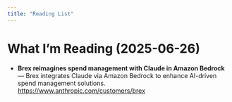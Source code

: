 ```yaml
---
title: "Reading List"
---
```


# What I’m Reading (2025-06-26)

- **Brex reimagines spend management with Claude in Amazon Bedrock** — Brex integrates Claude via Amazon Bedrock to enhance AI-driven spend management solutions.  
  <https://www.anthropic.com/customers/brex>
